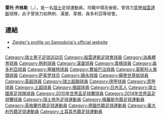 {{BLP unsourced|time=2009-12-03T11:07:01+00:00}}
{{noteta|G1=足球}}{{Football player infobox
| playername = 齐格勒
| image = Reto Ziegler.jpg
| image_size = 200
| fullname = Reto Ziegler
| height = {{height|m=1.83}}
| dateofbirth = {{Birth date and age|1986|1|16|mf=y}}
| cityofbirth = [[日內瓦|日內瓦]] 
| countryofbirth = [[瑞士|瑞士]]
| currentclub = 
| clubnumber = 
| position = [[左中場|左中場]]、[[後衛_(足球)|後衛]]
| youthyears = 1993–95<br>1995–97<br>1997–98<br>1998–00<br>2000–02
| youthclubs = FC Gland<br>[[塞尔维特足球俱乐部|塞爾維特]]<br>US Terre Sainte<br>[[塞尔维特足球俱乐部|塞爾維特]]<br>[[蘇黎世草蜢|蘇黎世草蜢]]
| years = 2002–04<br>2004–07<br>2005–06<br>2006<br>2007<br>2007-2011<br>2011-2015<br>2011-2012<br>2012-2013<br>2013<br>2013-2014<br>2015-
| clubs = [[蘇黎世草蜢|蘇黎世草蜢]]<br>[[熱刺|熱刺]]<br>→ [[漢堡足球會|漢堡]] (借用)<br>→ [[韋根|维甘]] (借用)<br>→ [[森多利亞|桑普多利亚]] (借用)<br>[[森多利亞|桑普多利亚]]<br>[[祖雲達斯足球會|祖雲達斯]]<br>→ [[費內巴切|費內巴切]] (借用)<br>→ [[莫斯科火車頭|莫斯科火車頭]] (借用)<br>→ [[費內巴切|費內巴切]] (借用)<br>→ [[薩索羅足球體育俱樂部|薩索羅]] (借用)<br> [[錫永足球俱樂部|錫永]]
| caps(goals) = 41 {{0}}(0)<br>24 {{0}}(1)<br>{{0}}8 {{0}}(0)<br>10 {{0}}(0)<br>127 {{0}}(4)<br>28 {{0}}(1)<br>{{0}}0 {{0}}(0)<br>38 {{0}}(1)<br>{{0}}6 {{0}}(0)<br>16 {{0}}(0)<br>17 {{0}}(0)<br>20 {{0}}(1)
| nationalyears = 2004–2009 <br>2005–
| nationalteam = [[瑞士21歲以下國家足球隊|瑞士U21]] <br/> [[瑞士國家足球隊|瑞士]]
| nationalcaps(goals) = 30 {{0}}(3)<br>{{0}}35 {{0}}(1)
| pcupdate = 2014年7月1日
| ntupdate = 2014年6月28日
}}

'''雷托·齐格勒'''（{{lang-fr|'''Reto Ziegler'''}}，{{bd|1986年|1月16日|catIdx=Reto Ziegler}}），是一名[[瑞士|瑞士]]足球運動員，司職中場及後衛，曾效力[[義大利甲組足球聯賽|意甲]][[祖雲達斯|祖雲達斯]]球隊，此子曾效力如熱刺、漢堡、韋根、森多利亞等球會。

==連結==
*[http://www.sampdoria.it/index.php?option=com_teammanager&Itemid=109&task=player&playerid=52 Ziegler's profile on Sampdoria's official website] {{Wayback|url=http://www.sampdoria.it/index.php?option=com_teammanager&Itemid=109&task=player&playerid=52 |date=20110724033119 }}
*{{soccerbase|id=39325|name=Reto Ziegler}}

{{2010年世界杯足球赛瑞士参赛名单}}
{{2014年世界杯足球赛瑞士参赛名单}}

{{DEFAULTSORT:Ziegler, Reto}}
[[Category:瑞士男子足球运动员|Category:瑞士男子足球运动员]]
[[Category:祖雲達斯足球會球員|Category:祖雲達斯足球會球員]]
[[Category:洛桑體育球員|Category:洛桑體育球員]]
[[Category:熱刺球員|Category:熱刺球員]]
[[Category:漢堡球員|Category:漢堡球員]]
[[Category:韋根球員|Category:韋根球員]]
[[Category:森多利亞球員|Category:森多利亞球員]]
[[Category:塞維特球員|Category:塞維特球員]]
[[Category:費倫巴治球員|Category:費倫巴治球員]]
[[Category:莫斯科火車頭球員|Category:莫斯科火車頭球員]]
[[Category:萨索罗球员|Category:萨索罗球员]]
[[Category:錫永球員|Category:錫永球員]]
[[Category:蘇黎世草蜢球員|Category:蘇黎世草蜢球員]]
[[Category:英超球員|Category:英超球員]]
[[Category:瑞士超聯球員|Category:瑞士超聯球員]]
[[Category:德甲球員|Category:德甲球員]]
[[Category:意甲球員|Category:意甲球員]]
[[Category:土超球員|Category:土超球員]]
[[Category:俄超球員|Category:俄超球員]]
[[Category:日內瓦人|Category:日內瓦人]]
[[Category:瑞士國家足球隊球員|Category:瑞士國家足球隊球員]]
[[Category:2010年世界盃足球賽球員|Category:2010年世界盃足球賽球員]]
[[Category:2014年世界盃足球賽球員|Category:2014年世界盃足球賽球員]]
[[Category:瑞士旅外足球運動員|Category:瑞士旅外足球運動員]]
[[Category:俄羅斯外籍足球運動員|Category:俄羅斯外籍足球運動員]]
[[Category:英格蘭外籍足球運動員|Category:英格蘭外籍足球運動員]]
[[Category:德國外籍足球運動員|Category:德國外籍足球運動員]]
[[Category:義大利外籍足球運動員|Category:義大利外籍足球運動員]]
[[Category:土耳其外籍足球運動員|Category:土耳其外籍足球運動員]]